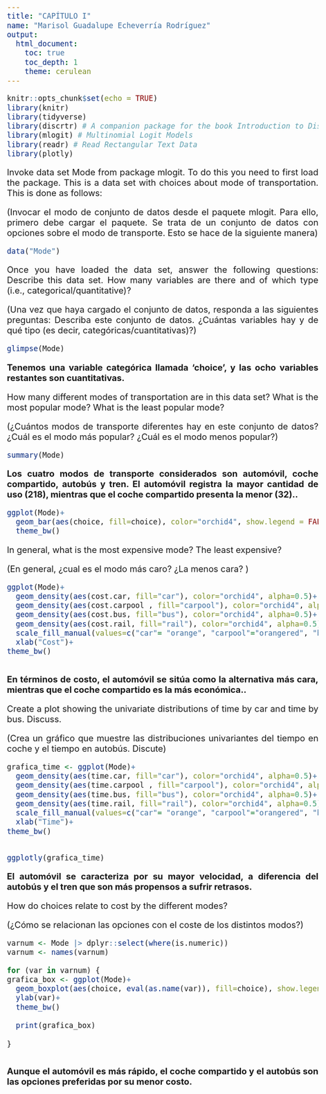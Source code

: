 ---
title: "CAPÍTULO I"
name: "Marisol Guadalupe Echeverría Rodríguez"
output: 
  html_document:
    toc: true
    toc_depth: 1
    theme: cerulean
---

```{=html}
<style>
body {
text-align: justify}
</style>
```

```{=html}
<style type="text/css">
body{/*Normal*/
     font-size: 20px;
}
</style>
```

```{r setup, include=FALSE}
knitr::opts_chunk$set(echo = TRUE)
library(knitr)
library(tidyverse)
library(discrtr) # A companion package for the book Introduction to Discrete Choice Analysis with `R`
library(mlogit) # Multinomial Logit Models
library(readr) # Read Rectangular Text Data
library(plotly)
```

Invoke data set Mode from package mlogit. To do this you need to first load the package. This is a data set with choices about mode of transportation. This is done as follows:

(Invocar el modo de conjunto de datos desde el paquete mlogit. Para ello, primero debe cargar el paquete. Se trata de un conjunto de datos con opciones sobre el modo de transporte. Esto se hace de la siguiente manera)

```{r}
data("Mode")
```

Once you have loaded the data set, answer the following questions: Describe this data set. How many variables are there and of which type (i.e., categorical/quantitative)?

(Una vez que haya cargado el conjunto de datos, responda a las siguientes preguntas: Describa este conjunto de datos. ¿Cuántas variables hay y de qué tipo (es decir, categóricas/cuantitativas)?)

```{r}
glimpse(Mode)
```
**Tenemos una variable categórica llamada 'choice', y las ocho variables restantes son cuantitativas.**

How many different modes of transportation are in this data set? What is the most popular mode? What is the least popular mode?

(¿Cuántos modos de transporte diferentes hay en este conjunto de datos? ¿Cuál es el modo más popular? ¿Cuál es el modo menos popular?)

```{r}
summary(Mode)
```
**Los cuatro modos de transporte considerados son automóvil, coche compartido, autobús y tren. El automóvil registra la mayor cantidad de uso (218), mientras que el coche compartido presenta la menor (32)..**

```{r}
ggplot(Mode)+
  geom_bar(aes(choice, fill=choice), color="orchid4", show.legend = FALSE)+
  theme_bw()
```

In general, what is the most expensive mode? The least expensive?

(En general, ¿cual es el modo más caro? ¿La menos cara? )

```{r}
ggplot(Mode)+
  geom_density(aes(cost.car, fill="car"), color="orchid4", alpha=0.5)+
  geom_density(aes(cost.carpool , fill="carpool"), color="orchid4", alpha=0.5)+
  geom_density(aes(cost.bus, fill="bus"), color="orchid4", alpha=0.5)+
  geom_density(aes(cost.rail, fill="rail"), color="orchid4", alpha=0.5)+
  scale_fill_manual(values=c("car"= "orange", "carpool"="orangered", "bus"="orchid", "rail"="palegreen"), name="Mode")+
  xlab("Cost")+
theme_bw()
  
```
**En términos de costo, el automóvil se sitúa como la alternativa más cara, mientras que el coche compartido es la más económica..**

Create a plot showing the univariate distributions of time by car and time by bus. Discuss.

(Crea un gráfico que muestre las distribuciones univariantes del tiempo en coche y el tiempo en autobús. Discute)

```{r}
grafica_time <- ggplot(Mode)+
  geom_density(aes(time.car, fill="car"), color="orchid4", alpha=0.5)+
  geom_density(aes(time.carpool , fill="carpool"), color="orchid4", alpha=0.5)+
  geom_density(aes(time.bus, fill="bus"), color="orchid4", alpha=0.5)+
  geom_density(aes(time.rail, fill="rail"), color="orchid4", alpha=0.5)+
  scale_fill_manual(values=c("car"= "orange", "carpool"="orangered", "bus"="orchid", "rail"="palegreen"), name="Mode")+
  xlab("Time")+
theme_bw()


ggplotly(grafica_time)  
```
**El automóvil se caracteriza por su mayor velocidad, a diferencia del autobús y el tren que son más propensos a sufrir retrasos.**

How do choices relate to cost by the different modes?

(¿Cómo se relacionan las opciones con el coste de los distintos modos?)

```{r}
varnum <- Mode |> dplyr::select(where(is.numeric))
varnum <- names(varnum)

for (var in varnum) {
grafica_box <- ggplot(Mode)+
  geom_boxplot(aes(choice, eval(as.name(var)), fill=choice), show.legend=FALSE)+
  ylab(var)+
  theme_bw()
  
  print(grafica_box)
    
}



```
**Aunque el automóvil es más rápido, el coche compartido y el autobús son las opciones preferidas por su menor costo.**
